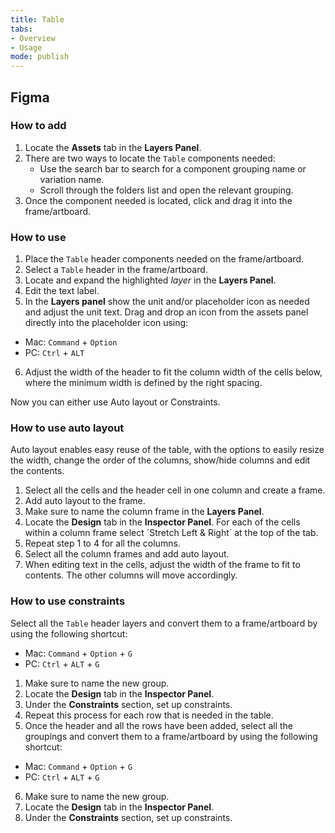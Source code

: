 ```yaml
---
title: Table 
tabs: 
- Overview
- Usage
mode: publish
---
```



## Figma

### How to add

1. Locate the **Assets** tab in the **Layers Panel**.
2. There are two ways to locate the `Table` components needed: 
	* Use the search bar to search for a component grouping name or variation name.
	* Scroll through the folders list and open the relevant grouping.
3. Once the component needed is located, click and drag it into the frame/artboard. 


### How to use


1. Place the `Table` header components needed on the frame/artboard. 
2. Select a `Table` header in the frame/artboard. 
3. Locate and expand the highlighted *layer* in the **Layers Panel**.
4. Edit the text label.
5. In the **Layers panel** show the unit and/or placeholder icon as needed and adjust the unit text. Drag and drop an icon from the assets panel directly into the placeholder icon using:
  * Mac: `Command` + `Option`
  * PC: `Ctrl` + `ALT`
6. Adjust the width of the header to fit the column width of the cells below, where the minimum width is defined by the right spacing. 

Now you can either use Auto layout or Constraints. 

### How to use auto layout

Auto layout enables easy reuse of the table, with the options to easily resize the width, change the order of the columns, show/hide columns and edit the contents. 
1. Select all the cells and the header cell in one column and create a frame. 
2. Add auto layout to the frame. 
3. Make sure to name the column frame in the **Layers Panel**. 
4. Locate the **Design** tab in the **Inspector Panel**. For each of the cells within a column frame select ´Stretch Left & Right´ at the top of the tab. 
5. Repeat step 1 to 4 for all the columns.
6. Select all the column frames and add auto layout. 
7. When editing text in the cells, adjust the width of the frame to fit to contents. The other columns will move accordingly. 

### How to use constraints
Select all the `Table` header layers and convert them to a frame/artboard by using the following shortcut: 
  * Mac: `Command` + `Option` + `G`
  * PC: `Ctrl` + `ALT` + `G`
1. Make sure to name the new group. 
2. Locate the **Design** tab in the **Inspector Panel**.
3. Under the **Constraints** section, set up constraints.
4. Repeat this process for each row that is needed in the table. 
5. Once the header and all the rows have been added, select all the groupings and convert them to a frame/artboard by using the following shortcut: 
  * Mac: `Command` + `Option` + `G`
  * PC: `Ctrl` + `ALT` + `G`
6. Make sure to name the new group. 
7. Locate the **Design** tab in the **Inspector Panel**.
8. Under the **Constraints** section, set up constraints.




